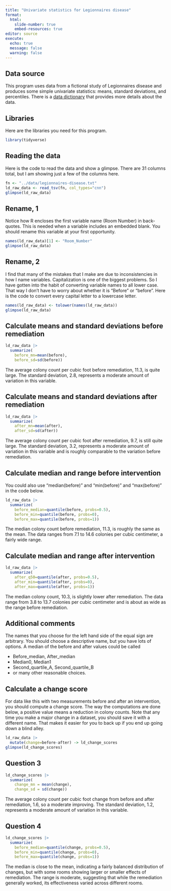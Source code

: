 ---
title: "Univariate statistics for Legionnaires disease"
format: 
  html:
    slide-number: true
    embed-resources: true
editor: source
execute:
  echo: true
  message: false
  warning: false
---

## Data source

This program uses data from a fictional study of Legionnaires disease and produces some simple univariate statistics: means, standard deviations, and percentiles. There is a [data dictionary][dd] that provides more details about the data. 

[dd]: https://github.com/pmean/data/blob/main/files/legionnaires-disease.yaml

## Libraries

Here are the libraries you need for this program.

```{r setup}
library(tidyverse)
```

## Reading the data

Here is the code to read the data and show a glimpse. There are 31 columns total, but I am showing just a few of the columns here.

```{r read}
fn <- "../data/legionnaires-disease.txt"
ld_raw_data <- read_tsv(fn, col_types="cnn")
glimpse(ld_raw_data)
```

## Rename, 1

Notice how R encloses the first variable name (Room Number) in back-quotes. This is needed when a variable includes an embedded blank. You should rename this variable at your first opportunity.

```{r rename-1}
names(ld_raw_data)[1] <- "Room_Number"
glimpse(ld_raw_data)
```

## Rename, 2

I find that many of the mistakes that I make are due to inconsistencies in how I name variables. Capitalization is one of the biggest problems. So I have gotten into the habit of converting variable names to all lower case. That way I don't have to worry about whether it is "Before" or "before". Here is the code to convert every capital letter to a lowercase letter.

```{r rename-2}
names(ld_raw_data) <- tolower(names(ld_raw_data))
glimpse(ld_raw_data)
```

## Calculate means and standard deviations before remediation

```{r before-means}
ld_raw_data |>
  summarize(
    before_mn=mean(before),
    before_sd=sd(before)) 
```

The average colony count per cubic foot before remediation, 11.3, is quite large. The standard deviation, 2.8, represents a moderate amount of variation in this variable.

## Calculate means and standard deviations after remediation

```{r after-means}
ld_raw_data |>
  summarize(
    after_mn=mean(after),
    after_sd=sd(after)) 
```

The average colony count per cubic foot after remediation, 9.7, is still quite large. The standard deviation, 3.2, represents a moderate amount of variation in this variable and is roughly comparable to the variation before remediation.

## Calculate median and range before intervention

You could also use "median(before)" and  "min(before)" and "max(before)" in the code below.

```{r before-quantiles}
ld_raw_data |>
  summarize(
    before_median=quantile(before, probs=0.5),
    before_min=quantile(before, probs=0), 
    before_max=quantile(before, probs=1)) 
```

The median colony count before remediation, 11.3, is roughly the same as the mean. The data ranges from 7.1 to 14.6 colonies per cubic centimeter, a fairly wide range.

## Calculate median and range after intervention

```{r after-quantiles}
ld_raw_data |>
  summarize(
    after_q50=quantile(after, probs=0.5),
    after_min=quantile(after, probs=0), 
    after_max=quantile(after, probs=1)) 
```

The median colony count, 10.3, is slightly lower after remediation. The data range from 3.8 to 13.7 colonies per cubic centimeter and is about as wide as the range before remediation.

## Additional comments

The names that you choose for the left hand side of the equal sign are arbitrary. You should choose a descriptive name, but you have lots of options. A median of the before and after values could be called

-   Before_median, After_median
-   Median0, Median1
-   Second_quartile_A, Second_quartile_B
-   or many other reasonable choices.

## Calculate a change score

For data like this with two measurements before and after an intervention, you should compute a change score. The way the computations are done below, a positive value means a reduction in colony counts. Note that any time you make a major change in a dataset, you should save it with a different name. That makes it easier for you to back up if you end up going down a blind alley.

```{r}
ld_raw_data |>
  mutate(change=before-after) -> ld_change_scores
glimpse(ld_change_scores)
```

## Question 3

```{r change-means}
ld_change_scores |> 
  summarize(
    change_mn = mean(change),
    change_sd = sd(change))
```
The average colony count per cubic foot change from before and after remediation, 1.6, so a moderate improving. The standard deviation, 1.2, represents a moderate amount of variation in this variable.

## Question 4

```{r change-quantiles}
ld_change_scores |>
  summarize(
    before_median=quantile(change, probs=0.5),
    before_min=quantile(change, probs=0), 
    before_max=quantile(change, probs=1)) 
```
The median is close to the mean, indicating a fairly balanced distribution of changes, but with some rooms showing larger or smaller effects of remediation. The range is moderate, suggesting that while the remediation generally worked, its effectiveness varied across different rooms.